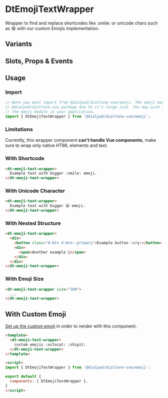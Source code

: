 

<Meta of={EmojiTextWrapperStories}/>

# DtEmojiTextWrapper

<Subtitle>
  Wrapper to find and replace shortcodes like :smile: or unicode chars such as 😄 with our custom Emojis implementation.
</Subtitle>

<Canvas>
  <Story id="components-emoji-text-wrapper--default" />
</Canvas>

## Variants

<Canvas>
  <Story id="components-emoji-text-wrapper--variants" />
</Canvas>

## Slots, Props & Events

<Controls />

## Usage

### Import

```jsx
// Note you must import from @dialpad/dialtone-vue/emoji. The emoji module is not included in the main
// @dialpad/dialtone-vue package due to it's large size. You may wish to consider dynamically importing
// the emoji module in your application.
import { DtEmojiTextWrapper } from '@dialpad/dialtone-vue/emoji';
```

### Limitations

Currently, this wrapper component **can't handle Vue components**, make sure to wrap only native HTML elements and text.

### With Shortcode

```html
<dt-emoji-text-wrapper>
  Example text with bigger :smile: emoji.
</dt-emoji-text-wrapper>
```

### With Unicode Character

```html
<dt-emoji-text-wrapper>
  Example text with bigger 😄 emoji.
</dt-emoji-text-wrapper>
```

### With Nested Structure

```html
<dt-emoji-text-wrapper>
  <div>
    <button class="d-btn d-btn--primary">Example button :cry:</button>
    <div>
      <span>Another example 🧐</span>
    </div>
  </div>
</dt-emoji-text-wrapper>
```

### With Emoji Size

```html
<dt-emoji-text-wrapper size="500">
  ...
</dt-emoji-text-wrapper>
```

## With Custom Emoji

[Set up the custom emoji](?path=/docs/components-emoji--custom-emoji#custom-emoji) in order to render with this component.

```html
<template>
  <dt-emoji-text-wrapper>
    custom emojis :octocat: :shipit:
  </dt-emoji-text-wrapper>
</template>

<script>
import { DtEmojiTextWrapper } from '@dialpad/dialtone-vue/emoji';

export default {
  components: { DtEmojiTextWrapper },
}
</script>
```
